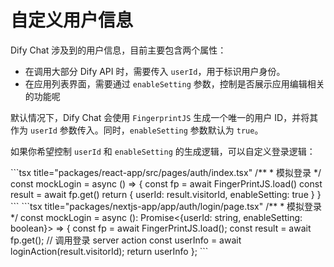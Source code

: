 
# 自定义用户信息

Dify Chat 涉及到的用户信息，目前主要包含两个属性：

- 在调用大部分 Dify API 时，需要传入 `userId`，用于标识用户身份。
- 在应用列表界面，需要通过 `enableSetting` 参数，控制是否展示应用编辑相关的功能呢

默认情况下，Dify Chat 会使用 `FingerprintJS` 生成一个唯一的用户 ID，并将其作为 `userId` 参数传入。同时，`enableSetting` 参数默认为 `true`。

如果你希望控制 `userId` 和 `enableSetting` 的生成逻辑，可以自定义登录逻辑：

<Tabs>
  <Tab label="React SPA">
```tsx title="packages/react-app/src/pages/auth/index.tsx"
/**
 * 模拟登录
 */
const mockLogin = async () => {
	const fp = await FingerPrintJS.load()
	const result = await fp.get()
	return {
		userId: result.visitorId,
		enableSetting: true
	}
}
```
	</Tab>
  <Tab label="Next.js">
```tsx title="packages/nextjs-app/app/auth/login/page.tsx"
/**
 * 模拟登录
 */
const mockLogin = async (): Promise<{userId: string, enableSetting: boolean}> => {
	const fp = await FingerPrintJS.load();
	const result = await fp.get();
	// 调用登录 server action
	const userInfo = await loginAction(result.visitorId);
	return userInfo
};
```
	</Tab>
</Tabs>